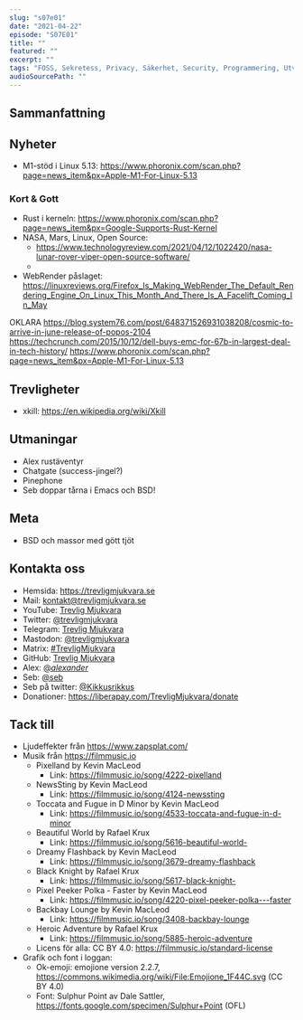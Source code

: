 ```yaml
---
slug: "s07e01"
date: "2021-04-22"
episode: "S07E01"
title: ""
featured: ""
excerpt: ""
tags: "FOSS, Sekretess, Privacy, Säkerhet, Security, Programmering, Utveckling, Mjukvara, PinePhone, Technology, Linux, Open Source"
audioSourcePath: ""
---
```


## Sammanfattning

## Nyheter

- M1-stöd i Linux 5.13: https://www.phoronix.com/scan.php?page=news_item&px=Apple-M1-For-Linux-5.13

### Kort & Gott
- Rust i kerneln: https://www.phoronix.com/scan.php?page=news_item&px=Google-Supports-Rust-Kernel
- NASA, Mars, Linux, Open Source:
  - https://www.technologyreview.com/2021/04/12/1022420/nasa-lunar-rover-viper-open-source-software/
  -
- WebRender påslaget: https://linuxreviews.org/Firefox_Is_Making_WebRender_The_Default_Rendering_Engine_On_Linux_This_Month_And_There_Is_A_Facelift_Coming_In_May


OKLARA
https://blog.system76.com/post/648371526931038208/cosmic-to-arrive-in-june-release-of-popos-2104
https://techcrunch.com/2015/10/12/dell-buys-emc-for-67b-in-largest-deal-in-tech-history/
https://www.phoronix.com/scan.php?page=news_item&px=Apple-M1-For-Linux-5.13

## Trevligheter

- xkill: https://en.wikipedia.org/wiki/Xkill

## Utmaningar

- Alex rustäventyr
- Chatgate (success-jingel?)
- Pinephone
- Seb doppar tårna i Emacs och BSD!

## Meta

- BSD och massor med gött tjöt

## Kontakta oss

- Hemsida: https://trevligmjukvara.se
- Mail: kontakt@trevligmjukvara.se
- YouTube: [Trevlig Mjukvara](https://www.youtube.com/channel/UCRVmpkj-XM6UhUCjGiL3hhQ)
- Twitter: [@trevligmjukvara](https://twitter.com/trevligmjukvara)
- Telegram: [Trevlig Mjukvara](https://t.me/trevligmjukvara)
- Mastodon: [@trevligmjukvara](https://mastodon.linuxkompis.se/@trevligmjukvara)
- Matrix: [#TrevligMjukvara](https://matrix.to/#/%23TrevligMjukvara:matrix.org)
- GitHub: [Trevlig Mjukvara](https://github.com/trevligmjukvara)
- Alex: [@_alexander_](https://mastodon.online/@_alexander_)
- Seb: [@seb](https://social.gelotte.dev/@seb)
- Seb på twitter: [@Kikkusrikkus](https://twitter.com/Kikkusrikkus)
- Donationer: https://liberapay.com/TrevligMjukvara/donate

## Tack till

- Ljudeffekter från https://www.zapsplat.com/
- Musik från https://filmmusic.io
  - Pixelland by Kevin MacLeod
    - Link: https://filmmusic.io/song/4222-pixelland
  - NewsSting by Kevin MacLeod
    - Link: https://filmmusic.io/song/4124-newssting
  - Toccata and Fugue in D Minor by Kevin MacLeod
    - Link: https://filmmusic.io/song/4533-toccata-and-fugue-in-d-minor
  - Beautiful World by Rafael Krux
    - Link: https://filmmusic.io/song/5616-beautiful-world-
  - Dreamy Flashback by Kevin MacLeod
    - Link: https://filmmusic.io/song/3679-dreamy-flashback
  - Black Knight by Rafael Krux
    - Link: https://filmmusic.io/song/5617-black-knight-
  - Pixel Peeker Polka - Faster by Kevin MacLeod
    - Link: https://filmmusic.io/song/4220-pixel-peeker-polka---faster
  - Backbay Lounge by Kevin MacLeod
    - Link: https://filmmusic.io/song/3408-backbay-lounge
  - Heroic Adventure by Rafael Krux
    - Link: https://filmmusic.io/song/5885-heroic-adventure
  - Licens för alla: CC BY 4.0: https://filmmusic.io/standard-license
- Grafik och font i loggan:
  - Ok-emoji: emojione version 2.2.7, https://commons.wikimedia.org/wiki/File:Emojione_1F44C.svg (CC BY 4.0)
  - Font: Sulphur Point av Dale Sattler, https://fonts.google.com/specimen/Sulphur+Point (OFL)
